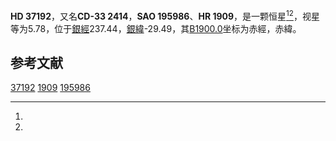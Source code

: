{{Starbox begin
| name = HD 37192
}}
{{Starbox observe
| epoch = [[J2000.0|J2000.0]]
| constell = {{星座名待查}}<ref name=SIMBAD>{{cite web
 | url=http://simbad.u-strasbg.fr/simbad/sim-id?Ident=HR+1909
 | title =Pulsating variable Star
 | publisher=Centre de Données astronomiques de Strasbourg
 | work=SIMBAD
 | accessdate=2012-07-13}}</ref><ref name=DATA>{{cite web
 | url=http://vizier.u-strasbg.fr/viz-bin/VizieR-5?-out.add=.&-source=5050&-corr=PK=HR&-out.max=9999&HR=1909
 | title=VizieR Detailed Page
 | accessdate=2012-07-13
 | archive-date=2016-03-04
 | archive-url=https://web.archive.org/web/20160304234219/http://vizier.u-strasbg.fr/viz-bin/VizieR-5?-out.add=.&-source=5050&-corr=PK=HR&-out.max=9999&HR=1909
 | dead-url=no
 }}</ref>
| 星官 = 
| ra = {{RA|5|35|15.4}}<ref name=SIMBAD /><ref name=DATA />
| dec = {{DEC|-33|4|48}}<ref name=SIMBAD /><ref name=DATA />
| appmag_v = 5.78<ref name=SIMBAD /><ref name=DATA />
}}
{{Starbox character
| class = K2IIIa<ref name=SIMBAD /><ref name=DATA />
| b-v = 1.12<ref name=SIMBAD /><ref name=DATA />
| u-b = <ref name=SIMBAD /><ref name=DATA />
| r-i = <ref name=SIMBAD /><ref name=DATA />
| variable = 
}}
{{Starbox astrometry
| radial_v = 
| prop_mo_ra = 44
| parallax = 
| p_error = 
}}
{{Starbox catalog
| names =CD-33 2414，[[SAO星表|SAO]] 195986，[[HD星表|HD]] 37192，[[HR星表|HR]] 1909}}
{{Starbox reference |Simbad=HR+1909}}
{{Starbox end}}

'''HD 37192'''，又名'''CD-33 2414'''，'''SAO 195986'''、'''HR 1909'''，是一颗恒星<ref name=SIMBAD /><ref name=DATA />，视星等为5.78，位于[[銀道座標系|銀經]]237.44，[[銀道座標系|銀緯]]-29.49，其[[B1900.0|B1900.0]]坐标为赤經{{RA|5|31|34.4}}，赤緯{{DEC|-33|-29.49|51}}。

== 参考文献 ==
{{reflist}}

{{star-stub}}

[[Category:HD和HDE天體|37192]]
[[Category:HR天體|1909]]
[[Category:SAO天體|195986]]